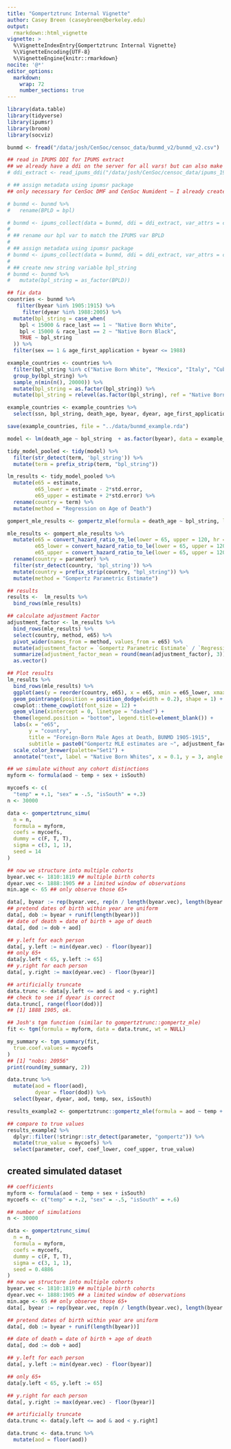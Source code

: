 ```yaml
---
title: "Gompertztrunc Internal Vignette"
author: Casey Breen (caseybreen@berkeley.edu)
output: 
  rmarkdown::html_vignette
vignette: >
  %\VignetteIndexEntry{Gompertztrunc Internal Vignette}
  %\VignetteEncoding{UTF-8}
  %\VignetteEngine{knitr::rmarkdown}
nocite: '@*'
editor_options: 
  markdown: 
    wrap: 72
    number_sections: true
---
```


```r
library(data.table)
library(tidyverse)
library(ipumsr)
library(broom)
library(socviz)
```


```r
bunmd <- fread("/data/josh/CenSoc/censoc_data/bunmd_v2/bunmd_v2.csv")

## read in IPUMS DDI for IPUMS extract
## we already have a ddi on the server for all vars! but can also make a new extract from IPUMS with BPLD var  
# ddi_extract <- read_ipums_ddi("/data/josh/CenSoc/censoc_data/ipums_1940_extract/fullcount.ddi.xml")

# ## assign metadata using ipumsr package
## only necessary for CenSoc DMF and CenSoc Numident — I already created BUNMD variables 

# bunmd <- bunmd %>% 
#   rename(BPLD = bpl)

# bunmd <- ipums_collect(data = bunmd, ddi = ddi_extract, var_attrs = c("val_labels", "var_label", "var_desc"))
# 
# ## rename our bpl var to match the IPUMS var BPLD
# 
# ## assign metadata using ipumsr package
# bunmd <- ipums_collect(data = bunmd, ddi = ddi_extract, var_attrs = c("val_labels", "var_label", "var_desc"))
# 
# ## create new string variable bpl_string 
# bunmd <- bunmd %>% 
#   mutate(bpl_string = as_factor(BPLD))
```


```r
## fix data 
countries <- bunmd %>% 
   filter(byear %in% 1905:1915) %>% 
     filter(dyear %in% 1988:2005) %>% 
  mutate(bpl_string = case_when(
    bpl < 15000 & race_last == 1 ~ "Native Born White",
    bpl < 15000 & race_last == 2 ~ "Native Born Black",
    TRUE ~ bpl_string 
  )) %>% 
  filter(sex == 1 & age_first_application + byear <= 1988) 

example_countries <- countries %>% 
  filter(bpl_string %in% c("Native Born White", "Mexico", "Italy", "Cuba", "Poland", "England")) %>% 
  group_by(bpl_string) %>%
  sample_n(min(n(), 20000)) %>% 
  mutate(bpl_string = as.factor(bpl_string)) %>% 
  mutate(bpl_string = relevel(as.factor(bpl_string), ref = "Native Born White")) ## set reference group

example_countries <- example_countries %>% 
  select(ssn, bpl_string, death_age, byear, dyear, age_first_application)

save(example_countries, file = "../data/bunmd_example.rda")
```

```r
model <- lm(death_age ~ bpl_string  + as.factor(byear), data = example_countries)

tidy_model_pooled <- tidy(model) %>% 
  filter(str_detect(term, 'bpl_string')) %>% 
  mutate(term = prefix_strip(term, "bpl_string"))

lm_results <- tidy_model_pooled %>% 
  mutate(e65 = estimate,
         e65_lower = estimate - 2*std.error, 
         e65_upper = estimate + 2*std.error) %>% 
  rename(country = term) %>% 
  mutate(method = "Regression on Age of Death")
```

```r
gompert_mle_results <- gompertz_mle(formula = death_age ~ bpl_string, left_trunc = 1988, right_trunc = 2005, data = example_countries)

mle_results <- gompert_mle_results %>% 
  mutate(e65 = convert_hazard_ratio_to_le(lower = 65, upper = 120, hr = hr, M = 81.9789980	, beta = 0.0978005),
         e65_lower = convert_hazard_ratio_to_le(lower = 65, upper = 120, hr = hr_lower, M = 81.9789980		, beta = 0.0978005),
         e65_upper = convert_hazard_ratio_to_le(lower = 65, upper = 120, hr = hr_upper, M = 81.9789980		, beta = 0.0978005)) %>% 
  rename(country = parameter) %>% 
  filter(str_detect(country, 'bpl_string')) %>% 
  mutate(country = prefix_strip(country, "bpl_string")) %>% 
  mutate(method = "Gompertz Parametric Estimate")
```


```r
## results
results <-  lm_results %>%
  bind_rows(mle_results)

## calculate adjustment Factor
adjustment_factor <- lm_results %>%
  bind_rows(mle_results) %>% 
  select(country, method, e65) %>% 
  pivot_wider(names_from = method, values_from = e65) %>% 
  mutate(adjustment_factor = `Gompertz Parametric Estimate` / `Regression on Age of Death` ) %>% 
  summarize(adjustment_factor_mean = round(mean(adjustment_factor), 3)) %>% 
  as.vector()

## Plot results
lm_results %>% 
  bind_rows(mle_results) %>% 
  ggplot(aes(y = reorder(country, e65), x = e65, xmin = e65_lower, xmax = e65_upper, color = method)) + 
  geom_pointrange(position = position_dodge(width = 0.2), shape = 1) + 
  cowplot::theme_cowplot(font_size = 12) + 
  geom_vline(xintercept = 0, linetype = "dashed") +
  theme(legend.position = "bottom", legend.title=element_blank()) + 
  labs(x = "e65",
       y = "country",
       title = "Foreign-Born Male Ages at Death, BUNMD 1905-1915",
       subtitle = paste0("Gompertz MLE estimates are ~", adjustment_factor, " times larger than regression on age of death")) + 
  scale_color_brewer(palette="Set1") + 
  annotate("text", label = "Native Born Whites", x = 0.1, y = 3, angle = 90, size = 3, color = "black")
```


```r
## we simulate without any cohort distinctions
myform <- formula(aod ~ temp + sex + isSouth)

mycoefs <- c(
  "temp" = +.1, "sex" = -.5, "isSouth" = +.3)
n <- 30000

data <- gompertztrunc_simu(
  n = n,
  formula = myform,
  coefs = mycoefs,
  dummy = c(F, T, T),
  sigma = c(3, 1, 1),
  seed = 14
)

## now we structure into multiple cohorts
byear.vec <- 1810:1819 ## multiple birth cohorts
dyear.vec <- 1888:1905 ## a limited window of observations
min.age <- 65 ## only observe those 65+

data[, byear := rep(byear.vec, rep(n / length(byear.vec), length(byear.vec)))]
## pretend dates of birth within year are uniform
data[, dob := byear + runif(length(byear))]
## date of death = date of birth + age of death
data[, dod := dob + aod]

## y.left for each person
data[, y.left := min(dyear.vec) - floor(byear)]
## only 65+
data[y.left < 65, y.left := 65]
## y.right for each person
data[, y.right := max(dyear.vec) - floor(byear)]

## artificially truncate
data.trunc <- data[y.left <= aod & aod < y.right]
## check to see if dyear is correct
data.trunc[, range(floor(dod))]
## [1] 1888 1905, ok.

## Josh's tgm function (similar to gompertztrunc::gompertz_mle)
fit <- tgm(formula = myform, data = data.trunc, wt = NULL)

my_summary <- tgm_summary(fit,
  true.coef.values = mycoefs
)
## [1] "nobs: 20956"
print(round(my_summary, 2))
```

```r
data.trunc %>% 
  mutate(aod = floor(aod),
         dyear = floor(dod)) %>% 
  select(byear, dyear, aod, temp, sex, isSouth)

results_example2 <- gompertztrunc::gompertz_mle(formula = aod ~ temp + sex + isSouth, data = data.trunc, left_trunc = 1888, right_trunc = 1905)

## compare to true values 
results_example2 %>%
  dplyr::filter(!stringr::str_detect(parameter, "gompertz")) %>%
  mutate(true_value = mycoefs) %>%
  select(parameter, coef, coef_lower, coef_upper, true_value)
```
## created simulated dataset 
```r
## coefficients 
myform <- formula(aod ~ temp + sex + isSouth)
mycoefs <- c("temp" = +.2, "sex" = -.5, "isSouth" = +.6)

## number of simulations 
n <- 30000

data <- gompertztrunc_simu(
  n = n,
  formula = myform,
  coefs = mycoefs,
  dummy = c(F, T, T),
  sigma = c(3, 1, 1),
  seed = 0.4886
)
## now we structure into multiple cohorts
byear.vec <- 1810:1819 ## multiple birth cohorts
dyear.vec <- 1888:1905 ## a limited window of observations
min.age <- 65 ## only observe those 65+
data[, byear := rep(byear.vec, rep(n / length(byear.vec), length(byear.vec)))]

## pretend dates of birth within year are uniform
data[, dob := byear + runif(length(byear))]

## date of death = date of birth + age of death
data[, dod := dob + aod]

## y.left for each person
data[, y.left := min(dyear.vec) - floor(byear)]

## only 65+
data[y.left < 65, y.left := 65]

## y.right for each person
data[, y.right := max(dyear.vec) - floor(byear)]

## artificially truncate
data.trunc <- data[y.left <= aod & aod < y.right]

data.trunc <- data.trunc %>% 
  mutate(aod = floor(aod))
```



